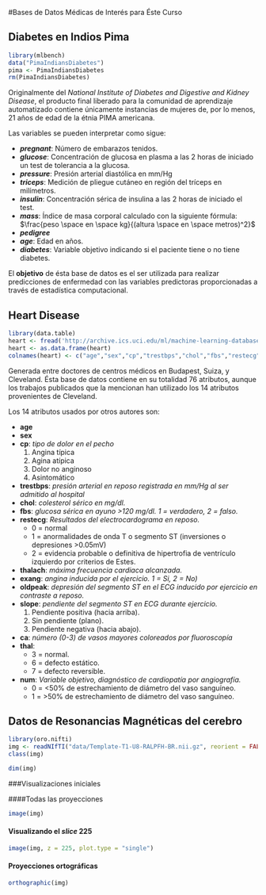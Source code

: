 #Bases de Datos Médicas de Interés para Éste Curso

## Diabetes en Indios Pima

```r
library(mlbench)
data("PimaIndiansDiabetes")
pima <- PimaIndiansDiabetes
rm(PimaIndiansDiabetes)
```


Originalmente del *National Institute of Diabetes and Digestive and Kidney Disease*, el producto final liberado para la comunidad de aprendizaje automatizado contiene únicamente instancias de mujeres de, por lo menos, 21 años de edad de la étnia PIMA americana.

Las variables se pueden interpretar como sigue:

  - ***pregnant***: Número de embarazos tenidos.
  - ***glucose***: Concentración de glucosa en plasma a las 2 horas de iniciado un test de tolerancia a la glucosa.
  - ***pressure***: Presión arterial diastólica en mm/Hg
  - ***triceps***: Medición de pliegue cutáneo en región del tríceps en milímetros.
  - ***insulin***: Concentración sérica de insulina a las 2 horas de iniciado el test.
  - ***mass***: Índice de masa corporal calculado con la siguiente fórmula: $\frac{peso \space en \space kg}{(altura \space en \space metros)^2}$
  - ***pedigree***
  - ***age***: Edad en años.
  - ***diabetes***: Variable objetivo indicando si el paciente tiene o no tiene diabetes.
  
El **objetivo** de ésta base de datos es el ser utilizada para realizar predicciones de enfermedad con las variables predictoras proporcionadas a través de estadística computacional.

## Heart Disease

```r
library(data.table)
heart <- fread('http://archive.ics.uci.edu/ml/machine-learning-databases/heart-disease/processed.cleveland.data')
heart <- as.data.frame(heart)
colnames(heart) <- c("age","sex","cp","trestbps","chol","fbs","restecg","thalach","exang","oldpeak","slope","ca","thal","num")

```


Generada entre doctores de centros médicos en Budapest, Suiza, y Cleveland. Ésta base de datos contiene en su totalidad 76 atributos, aunque los trabajos publicados que la mencionan han utilizado los 14 atributos provenientes de Cleveland.

Los 14 atributos usados por otros autores son:

  - **age**
  - **sex**
  - **cp**: *tipo de dolor en el pecho*
    1. Angina típica
    1. Agina atípica
    1. Dolor no anginoso
    1. Asintomático
  - **trestbps**: *presión arterial en reposo registrada en mm/Hg al ser admitido al hospital* 
  - **chol**: *colesterol sérico en mg/dl.*
  - **fbs**: *glucosa sérica en ayuno >120 mg/dl. 1 = verdadero, 2 = falso.*
  - **restecg**: *Resultados del electrocardograma en reposo.*
    - 0 = normal
    - 1 = anormalidades de onda T o segmento ST (inversiones o depresiones >0.05mV)
    - 2 = evidencia probable o definitiva de hipertrofia de ventrículo izquierdo por criterios de Estes.
  - **thalach**: *máxima frecuencia cardiaca alcanzada.*
  - **exang**: *angina inducida por el ejercicio. 1 = Si, 2 = No)*
  - **oldpeak**: *depresión del segmento ST en el ECG inducido por ejercicio en contraste a reposo.*
  - **slope**: *pendiente del segmento ST en ECG durante ejercicio.*
    1. Pendiente positiva (hacia arriba).
    2. Sin pendiente (plano).
    3. Pendiente negativa (hacia abajo).
  - **ca**: *número (0-3) de vasos mayores coloreados por fluoroscopía*
  - **thal**:
    - 3 = normal.
    - 6 = defecto estático.
    - 7 = defecto reversible.
  - **num**: *Variable objetivo, diagnóstico de cardiopatía por angiografía.*
    - 0 = <50% de estrechamiento de diámetro del vaso sanguíneo.
    - 1 = >50% de estrechamiento de diámetro del vaso sanguíneo.
    
## Datos de Resonancias Magnéticas del cerebro

```r
library(oro.nifti)
img <- readNIfTI("data/Template-T1-U8-RALPFH-BR.nii.gz", reorient = FALSE)
class(img)

dim(img)
```

###Visualizaciones iniciales

####Todas las proyecciones

```r
image(img)
```

#### Visualizando el *slice* 225
```r
image(img, z = 225, plot.type = "single")
```

#### Proyecciones ortográficas
```r
orthographic(img)
```


